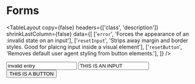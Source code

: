 
<Meta title="Style Utilities/Forms"  />

# Forms

<TableLayout
  copy={false}
  headers={['class', 'description']}
  shrinkLastColumn={false}
  data={[
    ['`error`', 'Forces the appearance of an :invalid state on an input'],
    ['`resetInput`', 'Strips away margin and border styles. Good for plaicng input inside a visual element'],
    ['`resetButton`', 'Removes default user agent styling from button elements.'],
  ]} 
/>

<div>
  <Item label="error"><input class="error" value="invalid entry" /></Item>
  <Item label="resetInput"><input class="resetInput" value="THIS IS AN INPUT" style={{ textAlign: "center" }}/></Item>
  <Item label="resetButton"><button class="resetButton">THIS IS A BUTTON</button></Item>
</div>
